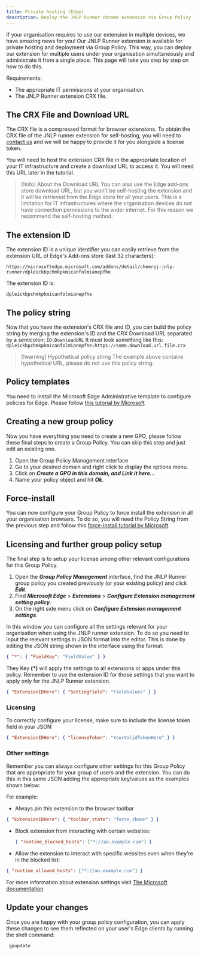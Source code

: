```yaml
---
title: Private hosting (Edge)
description: Deploy the JNLP Runner chrome extension via Group Policy (Windows).
---
```


If your organisation requires to use our extension in multiple devices, we have amazing news for you! Our JNLP Runner extension is available for private hosting and deployment via Group Policy. This way, you can deploy our extension for multiple users under your organisation simultaneously and administrate it from a single place. This page will take you step by step on how to do this.

Requirements:

- The appropriate IT permissions at your organisation.
- The JNLP Runner extension CRX file.

## The CRX File and Download URL

The CRX file is a compressed format for browser extensions. To obtain the CRX file of the JNLP runner extension for self-hosting, you will need to [contact us](https://cheerpj.com/contact/) and we will be happy to provide it for you alongside a license token.

You will need to host the extension CRX file in the appropriate location of your IT infrastructure and create a download URL to access it. You will need this URL later in the tutorial.

> [!info] About the Download URL
> You can also use the Edge add-ons store download URL, but you won't be self-hosting the extension and it will be retrieved from the Edge store for all your users. This is a limitation for IT infrastructures where the organisation devices do not have connection permissions to the wider internet. For this reason we recommend the self-hosting method.

## The extension ID

The extension ID is a unique identifier you can easily retrieve from the extension URL of Edge's Add-ons store (last 32 characters):

```
https://microsoftedge.microsoft.com/addons/detail/cheerpj-jnlp-runner/dpleickbpchmkpkmicanfolmianepfhe
```

The extension ID is:

```
dpleickbpchmkpkmicanfolmianepfhe
```

## The policy string

Now that you have the extension's CRX file and ID, you can build the policy string by merging the extension's ID and the CRX Download URL separated by a semicolon:
`ID;DownloadURL`
It must look something like this:
`dpleickbpchmkpkmicanfolmianepfhe;https://some.download.url.file.crx`

> [!warning] Hypothetical policy string
> The example above contains hypothetical URL, please do not use this policy string.

## Policy templates

You need to install the Microsoft Edge Administrative template to configure policies for Edge. Please follow [this tutorial by Microsoft](https://learn.microsoft.com/en-us/deployedge/configure-microsoft-edge#1-download-and-install-the-microsoft-edge-administrative-template)

## Creating a new group policy

Now you have everything you need to create a new GPO, please follow these final steps to create a Group Policy. You can skip this step and just edit an existing one.

1. Open the Group Policy Management interface
2. Go to your desired domain and right click to display the options menu.
3. Click on _**Create a GPO in this domain, and Link it here...**_
4. Name your policy object and hit _**Ok**_.

## Force-install

You can now configure your Group Policy to force install the extension in all your organisation browsers. To do so, you will need the Policy String from the previous step and follow this [force-install tutorial by Microsoft](https://learn.microsoft.com/en-us/deployedge/microsoft-edge-manage-extensions-policies#force-install-an-extension)

## Licensing and further group policy setup

The final step is to setup your license among other relevant configurations for this Group Policy.

1. Open the _**Group Policy Management**_ interface, find the JNLP Runner group policy you created previously (or your existing policy) and click _**Edit**_.
2. Find _**Microsoft Edge**_ > _**Extensions**_ > _**Configure Extension management setting policy**_.
3. On the right side menu click on _**Configure Extension management settings**_.

In this window you can configure all the settings relevant for your organisation when using the JNLP runner extension. To do so you need to input the relevant settings in JSON format into the editor. This is done by editing the JSON string shown in the interface using the format:

```json
{ "*": { "FieldKey": "FieldValue" } }
```

They Key **(_\*_)** will apply the settings to all extensions or apps under this policy.
Remember to use the extension ID for those settings that you want to apply only for the JNLP Runner extension.

```json
{ "ExtensionIDHere": { "SettingField": "FieldValues" } }
```

### Licensing

To correctly configure your license, make sure to include the license token field in your JSON:

```json
{ "ExtensionIDHere": { "licenseToken": "YourValidTokenHere" } }
```

### Other settings

Remember you can always configure other settings for this Group Policy that are appropriate for your group of users and the extension. You can do this in this same JSON adding the appropriate key/values as the examples shown below:

For example:

- Always pin this extension to the browser toolbar

```json
{ "ExtensionIDHere": { "toolbar_state": "force_shown" } }
```

- Block extension from interacting with certain websites:

  ```json
  { "runtime_blocked_hosts": ["*://an.example.com"] }
  ```

- Allow the extension to interact with specific websites even when they're in the blocked list:

```json
{ "runtime_allowed_hosts": ["*://an.example.com"] }
```

For more information about extension settings visit [The Microsoft documentation](https://learn.microsoft.com/en-us/deployedge/microsoft-edge-manage-extensions-ref-guide)

## Update your changes

Once you are happy with your group policy configuration, you can apply these changes to see them reflected on your user's Edge clients by running the shell command:

```shell
 gpupdate
```
